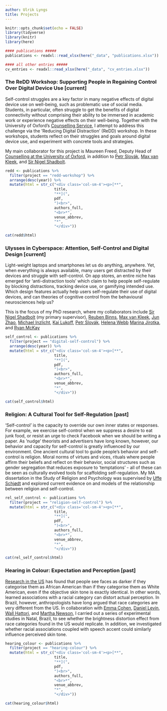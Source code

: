 ```yaml
---
author: Ulrik Lyngs
title: Projects
---
```


```r
knitr::opts_chunk$set(echo = FALSE)
library(tidyverse)
library(knitr)
library(here)

#### publications #####
publications <- readxl::read_xlsx(here("_data", "publications.xlsx"))

#### all other entries #####
cv_entries <- readxl::read_xlsx(here("_data", "cv_entries.xlsx"))

```

<div class="row project-entries">

<div class="col-lg-2 col-md-1">
</div>

<!-- begin entries here -->
<div class="col-lg-10 col-md-10">


### The ReDD Workshop: Supporting People in Regaining Control Over Digital Device Use <span class="status-current">[current]</span>
Self-control struggles are a key factor in many negative effects of digital device use on well-being, such as problematic use of social media. 
Students, in particular, often struggle to get the benefits of digital connectivity without comprising their ability to be immersed in academic work or experience negative effects on their well-being. 
Together with the University of Oxford's [Counselling Service](https://www.ox.ac.uk/students/welfare/counselling), I attempt to address this challenge via the ’Reducing Digital Distraction’ (ReDD) workshop. 
In these workshops, students reflect on their struggles and goals around digital device use, and experiment with concrete tools and strategies.

My main collaborator for this project is Maureen Freed, Deputy Head of [Counselling at the University of Oxford](https://www.ox.ac.uk/students/welfare/counselling), in addition to [Petr Slovák](https://uclic.ucl.ac.uk/people/petr-slovak), [Max van Kleek](https://hip.cat/emax/), and [Sir Nigel Shadbolt](https://www.jesus.ox.ac.uk/people/professor-sir-nigel-shadbolt-freng-frs).


<div class="row project-work">
```r
redd <- publications %>% 
  filter(project == "redd-workshop") %>% 
  arrange(desc(year)) %>%  
  mutate(html = str_c("<div class='col-sm-4'><p>[**", 
                      title,  
                      "**](",
                      pdf,
                      ")<br>",
                      authors_full,
                      "<br>*",
                      venue_abbrev,
                      "*",
                      "</div>"))

cat(redd$html)
```
</div>

### Ulysses in Cyberspace: Attention, Self-Control and Digital Design <span class="status-current">[current]</span>
Light-weight laptops and smartphones let us do anything, anywhere. Yet, when everything is always available, many users get distracted by their devices and struggle with self-control. On app stores, an entire niche has emerged for 'anti-distraction tools' which claim to help people self-regulate by blocking distractions, tracking device use, or gamifying intended use. Which design features actually help users self-regulate their use of digital devices, and can theories of cognitive control from the behavioural neurosciences help us?

This is the focus of my PhD research, where my collaborators include [Sir Nigel Shadbolt](https://www.jesus.ox.ac.uk/people/professor-sir-nigel-shadbolt-freng-frs) (my primary supervisor), [Reuben Binns](https://www.reubenbinns.com), [Max van Kleek](https://hip.cat/emax/), [Jun Zhao](https://www.cs.ox.ac.uk/people/jun.zhao/), [Michael Inzlicht](http://michaelinzlicht.com), [Kai Lukoff](http://www.kailukoff.com), [Petr Slovák](https://uclic.ucl.ac.uk/people/petr-slovak), [Helena Webb](https://www.cs.ox.ac.uk/people/helena.webb/) [Marina Jirotka](https://www.cs.ox.ac.uk/people/marina.jirotka/), and [Ryan McKay](https://pure.royalholloway.ac.uk/portal/en/persons/ryan-mckay_cda72457-6d2a-4ed6-91d7-cfd5904b91e4.html)


<div class="row project-work">
```r
self_control <- publications %>% 
  filter(project == "digital-self-control") %>% 
  arrange(desc(year)) %>% 
  mutate(html = str_c("<div class='col-sm-4'><p>[**", 
                      title,  
                      "**](",
                      pdf,
                      ")<br>",
                      authors_full,
                      "<br>*",
                      venue_abbrev,
                      "*",
                      "</div>"))

cat(self_control$html)
```
</div>


### Religion: A Cultural Tool for Self-Regulation <span class="status-past">[past]</span>
‘Self-control’ is the capacity to override our own inner states or responses. For example, we exercise self-control when we suppress a desire to eat junk food, or resist an urge to check Facebook when we should be writing a paper. As ’nudge’ theorists and advertisers have long known, however, our behavior and capacity for self-control is greatly influenced by our environment. One ancient cultural tool to guide people’s behavior and self-control is religion. Moral norms of virtues and vices, rituals where people affirm their beliefs and reflect on their behavior, social structures such as gender segregation that reduces exposure to 'temptations' - all of these can be seen as culturally evolved tools for scaffolding self-regulation. My MA dissertation in the Study of Religion and Psychology was supervised by [Uffe Schjødt](http://pure.au.dk/portal/en/us@teo.au.dk) and explored current evidence on and models of the relationship between religion and self-control.

<div class="row project-work">
```r
rel_self_control <- publications %>% 
  filter(project == "religion-self-control") %>% 
  mutate(html = str_c("<div class='col-sm-4'><p>[**", 
                      title,  
                      "**](",
                      pdf,
                      ")<br>",
                      authors_full,
                      "<br>*",
                      venue_abbrev,
                      "*",
                      "</div>"))

cat(rel_self_control$html)
```
</div>

### Hearing in Colour: Expectation and Perception <span class="status-past">[past]</span>
[Research in the US](https://www.ncbi.nlm.nih.gov/pubmed/17087569) has found that people see faces as darker if they categorise them as African American than if they categorise them as White American, even if the objective skin tone is exactly identical. 
In other words, learned associations with a racial category can distort actual perception. 
In Brazil, however, anthropologists have long argued that race categories are very different from the US. 
In collaboration with [Emma Cohen](https://www.anthro.ox.ac.uk/people/dr-emma-cohen), [Daniel Levin](https://www.vanderbilt.edu/psychological_sciences/bio/daniel-levin), [Wall Hattori](http://orcid.org/0000-0002-6904-0292), and [Martha Newson](https://www.anthro.ox.ac.uk/people/martha-newson), I carried out a series of experimental studies in Natal, Brazil, to see whether the brightness distortion effect from race categories found in the US would replicate. 
In addition, we investigated whether racial associations coupled with speech accent could similarly influence perceived skin tone.

<div class="row project-work">
```r
hearing_colour <- publications %>% 
  filter(project == "hearing-colour") %>% 
  mutate(html = str_c("<div class='col-sm-4'><p>[**", 
                      title,  
                      "**](",
                      pdf,
                      ")<br>",
                      authors_full,
                      "<br>*",
                      venue_abbrev,
                      "*",
                      "</div>"))

cat(hearing_colour$html)
```
</div>



</div>

</div>